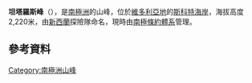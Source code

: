 {{coord|73|53|S|161|21|E|display=title}}

'''坦塔羅斯峰'''（{{lang-en|Tantalus Peak}}），是[[南極洲|南極洲]]的山峰，位於[[維多利亞地|維多利亞地]]的[[斯科特海岸|斯科特海岸]]，海拔高度2,220米，由[[新西蘭|新西蘭]]探險隊命名，現時由[[南極條約體系|南極條約體系]]管理。

==參考資料==
{{usgs-gazetteer}}

{{DEFAULTSORT:Tantalus Peak}}
[[Category:南極洲山峰|Category:南極洲山峰]]


{{ScottCoast-geo-stub}}